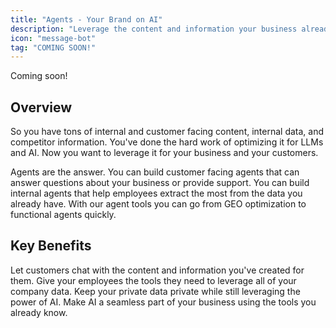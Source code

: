 ```yaml
---
title: "Agents - Your Brand on AI"
description: "Leverage the content and information your business already generates with AI"
icon: "message-bot"
tag: "COMING SOON!"
---
```


<Note>Coming soon!</Note>
## Overview

So you have tons of internal and customer facing content, internal data, and competitor information. You've done the hard work of optimizing it for LLMs and AI. Now you want to leverage it for your business and your customers.

Agents are the answer. You can build customer facing agents that can answer questions about your business or provide support. You can build internal agents that help employees extract the most from the data you already have. With our agent tools you can go from GEO optimization to functional agents quickly.

## Key Benefits

<CardGroup cols={2}>
  <Card title="Empower your customers" icon="person-rays">
    Let customers chat with the content and information you've created for them.
  </Card>
  <Card title="Empower your employees" icon="user-group">
    Give your employees the tools they need to leverage all of your company
    data.
  </Card>
  <Card title="Safe and secure" icon="lock">
    Keep your private data private while still leveraging the power of AI.
  </Card>
  <Card title="Integrated" icon="arrows-to-circle">
    Make AI a seamless part of your business using the tools you already know.
  </Card>
</CardGroup>

